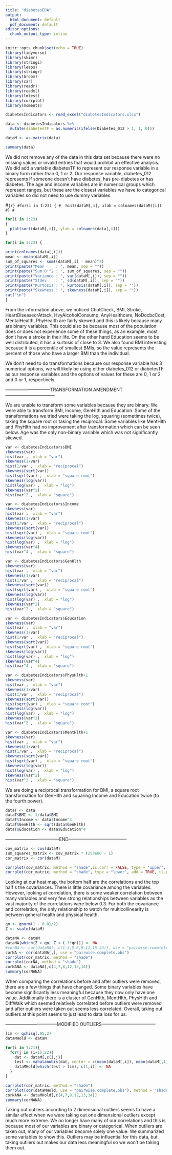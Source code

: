 ```yaml
---
title: "diabetesEDA"
output:
  html_document: default
  pdf_document: default
editor_options: 
  chunk_output_type: inline
---
```


```r
knitr::opts_chunk$set(echo = TRUE)
library(tidyverse)
library(skimr)
library(stringi)
library(leaps)
library(stringr)
library(broom)
library(car)
library(readr)
library(readxl)
library(lmtest)
library(corrplot)
library(moments)
```

```r
diabetesIndicators <- read_excel("diabetesIndicators.xlsx")
```

```r
data <- diabetesIndicators %>%
  mutate(diabetesTF = as.numeric(ifelse(Diabetes_012 > 1, 1, 0)))

dataM <- as.matrix(data)
```

```r
summary(data)
```

We did not remove any of the data in this data set because there were no missing values or invalid entries that would prohibit an effective analysis. We did add a variable diabetesTF to represent our response variable in a binary form rather than 0, 1 or 2. Our response variable, diabetes_012 represents if someone doesn't have diabetes, has pre-diabetes or has diabetes. The age and income variables are in numerical groups which represent ranges, but these are the closest variables we have to categorical variables so did not need to use dummy variables.

#```{r}
#for(i in 1:23) {
#  hist(dataM[,i], xlab = colnames(dataM)[i])
#}
#```

```r
for(i in 1:23)
{
  plot(sort(dataM[,i]), ylab = colnames(data[,i]))
}
```

```r
for(i in 1:23) {

print(colnames(data[,i]))  
mean <- mean(dataM[,i])
sum_of_squares <- sum((dataM[,i] - mean)^2)
print(paste("Mean     : ", mean, sep = ""))
print(paste("Sum'O'^2 : ", sum_of_squares, sep = ""))
print(paste("Variance : ", var(dataM[,i]), sep = ""))
print(paste("Stdev    : ", sd(dataM[,i]), sep = ""))
print(paste("Kurtosis : ", kurtosis(dataM[,i]), sep = ""))
print(paste("Skewness : ", skewness(dataM[,i]), sep = ""))
cat("\n")
}
```


From the information above, we noticed CholCheck, BMI, Stroke, HeartDiseaseorAttack, HvyAlcoholConsump, AnyHealthcare, NoDocbcCost, MentalHealth, PhyHealth are fairly skewed and this is likely because many are binary variables. This could also be because most of the population does or does not experience some of these things, as an example, most don't have a stroke in their life. On the other hand Education seems to be well distributed, it has a kurtosis of close to 3.
We also found BMI interesting because it is a percentile of smallest BMIs, so the value represents the percent of those who have a larger BMI than the individual.  

We don't need to do transformations because our response variable has 3 numerical options, we will likely be using either diabetes_012 or diabetesTF as our response variables and the options of values for these are 0, 1 or 2 and 0 or 1, respectively. 

------------------------------TRANSFORMATION AMENDMENT---------------------------------

We are unable to transform some variables because they are binary. We were able to transform BMI, Income, GenHlth and Education. Some of the transformations we tried were taking the log, squaring (sometimes twice), taking the square root or taking the reciprocal. Some variables like MentHlth and PhyHlth had no improvement after transformation which can be seen below. Age was the only non-binary variable which was not significantly skewed.

```r
var <- diabetesIndicators$BMI
skewness(var)
hist(var ,  xlab = "var")
skewness(1/var)
hist(1/var ,  xlab = "reciprocal")
skewness(sqrt(var))
hist(sqrt(var) ,  xlab = "square root")
skewness(log(var))
hist(log(var) ,  xlab = "log")
skewness(var^2)
hist(var^2 ,  xlab = "square")
```


```r
var <- diabetesIndicators$Income
skewness(var)
hist(var ,  xlab = "var")
skewness(1/var)
hist(1/var ,  xlab = "reciprocal")
skewness(sqrt(var))
hist(sqrt(var) ,  xlab = "square root")
skewness(log(var))
hist(log(var) ,  xlab = "log")
skewness(var^4)
hist(var^4 ,  xlab = "square")
```

```r
var <- diabetesIndicators$GenHlth
skewness(var)
hist(var ,  xlab = "var")
skewness(1/var)
hist(1/var ,  xlab = "reciprocal")
skewness(sqrt(var))
hist(sqrt(var) ,  xlab = "square root")
skewness(log(var))
hist(log(var) ,  xlab = "log")
skewness(var^2)
hist(var^2 ,  xlab = "square")
```

```r
var <- diabetesIndicators$Education
skewness(var)
hist(var ,  xlab = "var")
skewness(1/var)
hist(1/var ,  xlab = "reciprocal")
skewness(sqrt(var))
hist(sqrt(var) ,  xlab = "square root")
skewness(log(var))
hist(log(var) ,  xlab = "log")
skewness(var^4)
hist(var^4 ,  xlab = "square")
```

```r
var <- diabetesIndicators$PhysHlth+1
skewness(var)
hist(var ,  xlab = "var")
skewness(1/var)
hist(1/var ,  xlab = "reciprocal")
skewness(sqrt(var))
hist(sqrt(var) ,  xlab = "square root")
skewness(log(var))
hist(log(var) ,  xlab = "log")
skewness(var^2)
hist(var^2 ,  xlab = "square")
```

```r
var <- diabetesIndicators$MentHlth+1
skewness(var)
hist(var ,  xlab = "var")
skewness(1/var)
hist(1/var ,  xlab = "reciprocal")
skewness(sqrt(var))
hist(sqrt(var) ,  xlab = "square root")
skewness(log(var))
hist(log(var) ,  xlab = "log")
skewness(var^2)
hist(var^2 ,  xlab = "square")
```

We are doing a reciprocal transformation for BMI, a square root transformation for GenHlth and squaring Income and Education twice (to the fourth power).
```r
dataT <- data
dataT$BMI <- 1/data$BMI
dataT$Income <- data$Income^4
dataT$GenHlth <- sqrt(data$GenHlth)
dataT$Education <- data$Education^4
```


------------------------------------END---------------------------------------



```r
cov_matrix <- cov(dataM)
sum_squares_matrix <- cov_matrix * (253680 - 1)
cor_matrix <- cor(dataM)
```

```r
corrplot(cov_matrix, method = "shade",is.corr = FALSE, type = "upper", tl.pos = "t")
corrplot(cor_matrix, method = "shade", type = "lower", add = TRUE, tl.pos = "l")
```

Looking at our heat map, the bottom half are the correlations and the top half s the covariances. There is little covariance among the variables. However, looking at correlation, there is some weaker correlation between many variables and very few strong relationships between variables as the vast majority of the correlations were below 0.3. For both the covariance and correlation, the only relationship to watch for multicollinearity is between general health and physical health.

```r
qn <- qnorm(1 - 0.01/2)
Z <- scale(dataM) 

dataNA <- dataM
dataNA[which(Z > qn| Z < (-1*qn))] <- NA
#corNA <- cor(dataNA[, c(1:3,5:6,9:11,15:23)], use = "pairwise.complete.obs")
corNA <- cor(dataNA[,], use = "pairwise.complete.obs")
corrplot(cor_matrix, method = "shade")
corrplot(corNA, method = "shade")
corNANA <- dataNA[,c(4,7,8,12,13,14)]
summary(corNANA)
```
When comparing the correlations before and after outliers were removed, there are a few things that have changed. Some binary variables have become significantly less meaningful because they now only have one value. Additionally there is a cluster of GenHlth, MentHlth, PhysHlth and DiffWalk which seemed relatively correlated before outliers were removed and after outliers were taken out seems less correlated. Overall, taking out outliers at this point seems to just lead to data loss for us.

-----------------------------------MODIFIED OUTLIERS------------------------------------

```r
lim <- qchisq(.95,2)
dataMHold <- dataM

for(i in 1:21){
  for(j in (i+1):22){
    dat <- dataM[,c(i,j)]
    test <- mahalanobis(dat, center = c(mean(dataM[,i]), mean(dataM[,1])), cov = cov(dat))
    dataMHold[which(test > lim), c(1,i)] <- NA
  }
}

corrplot(cor_matrix, method = "shade")
corrplot(cor(dataMHold, use = "pairwise.complete.obs"), method = "shade")
corNANA <- dataMHold[,c(4,7,8,12,13,14)]
summary(corNANA)
```
Taking out outliers according to 2 dimensional outliers seems to have a similar effect when we were taking out one dimensional outliers except much more extreme. We no longer have many of our correlations and this is because most of our variables are binary or categorical. When outliers are taken out, many of our variables become solely one value. We summarized some variables to show this. Outliers may be influential for this data, but taking outliers out makes our data less meaningful so we won't be taking them out.